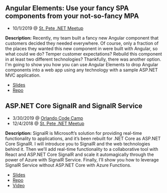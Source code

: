 
<SEO title="Talks" />

## Angular Elements: Use your fancy SPA components from your not-so-fancy MPA

- 10/1/2019 @ [St. Pete .NET Meetup](https://www.meetup.com/St-Pete-NET-Meetup)

**Description:** Recently, my team built a fancy new Angular component that customers decided they needed everywhere. Of course, only a fraction of the places they wanted this new component in were built with Angular, so what could we do? Temper customer expectations? Rebuild this component in at least two different technologies? Thankfully, there was another option. I'm going to show you how you can use Angular Elements to drop Angular components into a web app using any technology with a sample ASP.NET MVC application.

- [Slides](https://1drv.ms/p/s!AtKkJCYTgyuUgqIkPeQ54QCTGwRAfw?e=4zCv2f)
- [Repo](https://github.com/VirtuaBoza/angular-elements)

## ASP.NET Core SignalR and SignalR Service

- 3/30/2019 @ [Orlando Code Camp](https://orlandocodecamp.com/)
- 12/4/2018 @ [St. Pete .NET Meetup](https://www.meetup.com/St-Pete-NET-Meetup)

**Description:** SignalR is Microsoft’s solution for providing real-time functionality to applications, and it’s been rebuilt for .NET Core as ASP.NET Core SignalR. I will introduce you to SignalR and the web technologies behind it. Then we’ll add real-time functionality to a collaborative tool with React and ASP.NET Core SignalR and scale it automagically through the power of Azure with SignalR Service. Finally, I’ll show you how to leverage SignalR Service without ASP.NET Core with Azure Functions.

- [Slides](https://1drv.ms/p/s!AtKkJCYTgyuUgcpw3DDqyi7SaPEnXg?e=6YGjar)
- [Repo](https://github.com/VirtuaBoza/SignalRTaskBoard)
- [Video](https://www.youtube.com/playlist?list=PLMNoz54WVl_IjaYnLDHMBA-PPeZ1Czah5)
